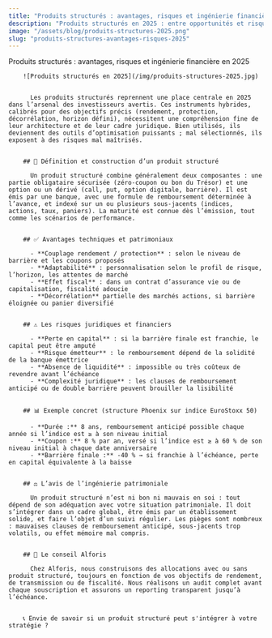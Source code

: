 ```yaml
---
title: "Produits structurés : avantages, risques et ingénierie financière en 2025"
description: "Produits structurés en 2025 : entre opportunités et risques, découvrez l'approche patrimoniale pour les intégrer intelligemment."
image: "/assets/blog/produits-structures-2025.png"
slug: "produits-structures-avantages-risques-2025"
---
```


Produits structurés : avantages, risques et ingénierie financière en 2025
        

        ![Produits structurés en 2025](/img/produits-structures-2025.jpg)

        
          Les produits structurés reprennent une place centrale en 2025 dans l’arsenal des investisseurs avertis. Ces instruments hybrides, calibrés pour des objectifs précis (rendement, protection, décorrélation, horizon défini), nécessitent une compréhension fine de leur architecture et de leur cadre juridique. Bien utilisés, ils deviennent des outils d’optimisation puissants ; mal sélectionnés, ils exposent à des risques mal maîtrisés.
        

        ## 🧱 Définition et construction d’un produit structuré
        
          Un produit structuré combine généralement deux composantes : une partie obligataire sécurisée (zéro-coupon ou bon du Trésor) et une option ou un dérivé (call, put, option digitale, barrière). Il est émis par une banque, avec une formule de remboursement déterminée à l’avance, et indexé sur un ou plusieurs sous-jacents (indices, actions, taux, paniers). La maturité est connue dès l’émission, tout comme les scénarios de performance.
        

        ## ✅ Avantages techniques et patrimoniaux
        
          - **Couplage rendement / protection** : selon le niveau de barrière et les coupons proposés
          - **Adaptabilité** : personnalisation selon le profil de risque, l’horizon, les attentes de marché
          - **Effet fiscal** : dans un contrat d’assurance vie ou de capitalisation, fiscalité adoucie
          - **Décorrélation** partielle des marchés actions, si barrière éloignée ou panier diversifié
        

        ## ⚠️ Les risques juridiques et financiers
        
          - **Perte en capital** : si la barrière finale est franchie, le capital peut être amputé
          - **Risque émetteur** : le remboursement dépend de la solidité de la banque émettrice
          - **Absence de liquidité** : impossible ou très coûteux de revendre avant l’échéance
          - **Complexité juridique** : les clauses de remboursement anticipé ou de double barrière peuvent brouiller la lisibilité
        

        ## 📊 Exemple concret (structure Phoenix sur indice EuroStoxx 50)
        
          - **Durée :** 8 ans, remboursement anticipé possible chaque année si l’indice est ≥ à son niveau initial
          - **Coupon :** 8 % par an, versé si l’indice est ≥ à 60 % de son niveau initial à chaque date anniversaire
          - **Barrière finale :** -40 % → si franchie à l’échéance, perte en capital équivalente à la baisse
        

        ## ⚖️ L’avis de l’ingénierie patrimoniale
        
          Un produit structuré n’est ni bon ni mauvais en soi : tout dépend de son adéquation avec votre situation patrimoniale. Il doit s’intégrer dans un cadre global, être émis par un établissement solide, et faire l’objet d’un suivi régulier. Les pièges sont nombreux : mauvaises clauses de remboursement anticipé, sous-jacents trop volatils, ou effet mémoire mal compris.
        

        ## 📍 Le conseil Alforis
        
          Chez Alforis, nous construisons des allocations avec ou sans produit structuré, toujours en fonction de vos objectifs de rendement, de transmission ou de fiscalité. Nous réalisons un audit complet avant chaque souscription et assurons un reporting transparent jusqu’à l’échéance.
        

        📞 Envie de savoir si un produit structuré peut s'intégrer à votre stratégie ?